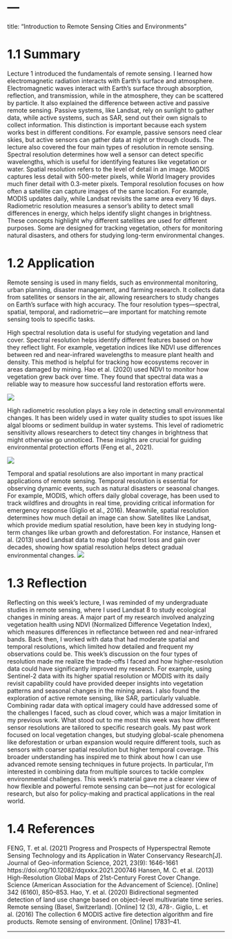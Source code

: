 # ---

title: "Introduction to Remote Sensing Cities and Environments"

# 1.1 Summary

Lecture 1 introduced the fundamentals of remote sensing. I learned how electromagnetic radiation interacts with Earth’s surface and atmosphere. Electromagnetic waves interact with Earth's surface through absorption, reflection, and transmission, while in the atmosphere, they can be scattered by particle. It also explained the difference between active and passive remote sensing. Passive systems, like Landsat, rely on sunlight to gather data, while active systems, such as SAR, send out their own signals to collect information. This distinction is important because each system works best in different conditions. For example, passive sensors need clear skies, but active sensors can gather data at night or through clouds. The lecture also covered the four main types of resolution in remote sensing. Spectral resolution determines how well a sensor can detect specific wavelengths, which is useful for identifying features like vegetation or water. Spatial resolution refers to the level of detail in an image. MODIS captures less detail with 500-meter pixels, while World Imagery provides much finer detail with 0.3-meter pixels. Temporal resolution focuses on how often a satellite can capture images of the same location. For example, MODIS updates daily, while Landsat revisits the same area every 16 days. Radiometric resolution measures a sensor’s ability to detect small differences in energy, which helps identify slight changes in brightness. These concepts highlight why different satellites are used for different purposes. Some are designed for tracking vegetation, others for monitoring natural disasters, and others for studying long-term environmental changes.

# 1.2 Application

Remote sensing is used in many fields, such as environmental monitoring, urban planning, disaster management, and farming research. It collects data from satellites or sensors in the air, allowing researchers to study changes on Earth’s surface with high accuracy. The four resolution types—spectral, spatial, temporal, and radiometric—are important for matching remote sensing tools to specific tasks.

High spectral resolution data is useful for studying vegetation and land cover. Spectral resolution helps identify different features based on how they reflect light. For example, vegetation indices like NDVI use differences between red and near-infrared wavelengths to measure plant health and density. This method is helpful for tracking how ecosystems recover in areas damaged by mining. Hao et al. (2020) used NDVI to monitor how vegetation grew back over time. They found that spectral data was a reliable way to measure how successful land restoration efforts were.

![](qimages/图片1.png)

High radiometric resolution plays a key role in detecting small environmental changes. It has been widely used in water quality studies to spot issues like algal blooms or sediment buildup in water systems. This level of radiometric sensitivity allows researchers to detect tiny changes in brightness that might otherwise go unnoticed. These insights are crucial for guiding environmental protection efforts (Feng et al., 2021).

![](qimages/图片2.png)

Temporal and spatial resolutions are also important in many practical applications of remote sensing. Temporal resolution is essential for observing dynamic events, such as natural disasters or seasonal changes. For example, MODIS, which offers daily global coverage, has been used to track wildfires and droughts in real time, providing critical information for emergency response (Giglio et al., 2016). Meanwhile, spatial resolution determines how much detail an image can show. Satellites like Landsat, which provide medium spatial resolution, have been key in studying long-term changes like urban growth and deforestation. For instance, Hansen et al. (2013) used Landsat data to map global forest loss and gain over decades, showing how spatial resolution helps detect gradual environmental changes. ![](qimages/图片3.png)\

# 1.3 Reflection

Reflecting on this week’s lecture, I was reminded of my undergraduate studies in remote sensing, where I used Landsat 8 to study ecological changes in mining areas. A major part of my research involved analyzing vegetation health using NDVI (Normalized Difference Vegetation Index), which measures differences in reflectance between red and near-infrared bands. Back then, I worked with data that had moderate spatial and temporal resolutions, which limited how detailed and frequent my observations could be. This week’s discussion on the four types of resolution made me realize the trade-offs I faced and how higher-resolution data could have significantly improved my research. For example, using Sentinel-2 data with its higher spatial resolution or MODIS with its daily revisit capability could have provided deeper insights into vegetation patterns and seasonal changes in the mining areas. I also found the exploration of active remote sensing, like SAR, particularly valuable. Combining radar data with optical imagery could have addressed some of the challenges I faced, such as cloud cover, which was a major limitation in my previous work. What stood out to me most this week was how different sensor resolutions are tailored to specific research goals. My past work focused on local vegetation changes, but studying global-scale phenomena like deforestation or urban expansion would require different tools, such as sensors with coarser spatial resolution but higher temporal coverage. This broader understanding has inspired me to think about how I can use advanced remote sensing techniques in future projects. In particular, I’m interested in combining data from multiple sources to tackle complex environmental challenges. This week’s material gave me a clearer view of how flexible and powerful remote sensing can be—not just for ecological research, but also for policy-making and practical applications in the real world.

# 1.4 References

FENG, T. et al. (2021) Progress and Prospects of Hyperspectral Remote Sensing Technology and its Application in Water Conservancy Research\[J\]. Journal of Geo-information Science, 2021, 23(9): 1646-1661 https://doi.org/10.12082/dqxxkx.2021.200746 Hansen, M. C. et al. (2013) High-Resolution Global Maps of 21st-Century Forest Cover Change. Science (American Association for the Advancement of Science). \[Online\] 342 (6160), 850–853. Hao, Y. et al. (2020) Bidirectional segmented detection of land use change based on object-level multivariate time series. Remote sensing (Basel, Switzerland). \[Online\] 12 (3), 478-. Giglio, L. et al. (2016) The collection 6 MODIS active fire detection algorithm and fire products. Remote sensing of environment. \[Online\] 17831–41.

------------------------------------------------------------------------
